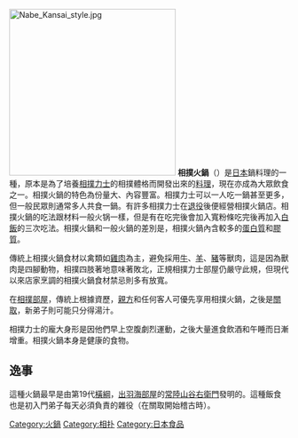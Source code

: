 {{Expand|time=2014-06-01}}
[[File:Nabe_Kansai_style.jpg|300px]]
'''相撲火鍋'''（{{jpn|j=ちゃんこ鍋|hg=ちゃんこなべ|rm=Chankonabe|f=y}}）是[[日本|日本]]鍋料理的一種，原本是為了培養[[相撲|相撲]][[力士|力士]]的相撲體格而開發出來的[[料理|料理]]，現在亦成為大眾飲食之一。相撲火鍋的特色為份量大、內容豐富。相撲力士可以一人吃一鍋甚至更多，但一般民眾則通常多人共食一鍋。有許多相撲力士在[[退役|退役]]後便經營相撲火鍋店。相撲火鍋的吃法跟材料一般火锅一樣，但是有在吃完後會加入寬粉條吃完後再加入[[白飯|白飯]]的三次吃法。相撲火鍋和一般火鍋的差別是，相撲火鍋內含較多的[[蛋白質|蛋白質]]和[[膠質|膠質]]。

傳統上相撲火鍋食材以禽類如[[雞肉|雞肉]]為主，避免採用[[牛肉|牛]]、[[羊肉|羊]]、[[豬肉|豬]]等獸肉，這是因為獸肉是四腳動物，相撲四肢著地意味著敗北，正規相撲力士部屋仍嚴守此規，但現代以來店家烹調的相撲火鍋食材禁忌則多有放寬。

在[[相撲部屋|相撲部屋]]，傳統上根據資歷，[[年寄_(相撲)|親方]]和任何客人可優先享用相撲火鍋，之後是[[關取|關取]]，新弟子則可能只分得湯汁。

相撲力士的龐大身形是因他們早上空腹劇烈運動，之後大量進食飲酒和午睡而日漸增重。相撲火鍋本身是健康的食物。

==逸事==
這種火鍋最早是由第19代[[橫綱|橫綱]]，[[出羽海部屋|出羽海部屋]]的[[常陸山谷右衛門|常陸山谷右衛門]]發明的。這種飯食也是初入門弟子每天必須負責的雜役（在關取開始稽古時）。

{{相撲}}

[[Category:火鍋|Category:火鍋]]
[[Category:相扑|Category:相扑]]
[[Category:日本食品|Category:日本食品]]